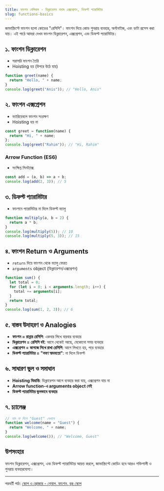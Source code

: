 ```yaml
---
title: ফাংশন বেসিকস - ডিক্লারেশন বনাম এক্সপ্রেশন, ডিফল্ট প্যারামিটার
slug: functions-basics
---
```


জাভাস্ক্রিপ্টে ফাংশন হলো কোডের "রেসিপি"। ফাংশন দিয়ে কোড পুনরায় ব্যবহার, অর্গানাইজ, এবং ডাটা প্রসেস করা যায়। এই পাঠে আমরা দেখব ফাংশন ডিক্লারেশন, এক্সপ্রেশন, এবং ডিফল্ট প্যারামিটার।

## ১. ফাংশন ডিক্লারেশন

- সরাসরি ফাংশন তৈরি
- Hoisting হয় (উপরে উঠে যায়)

```js
function greet(name) {
  return "Hello, " + name;
}
console.log(greet("Anis")); // "Hello, Anis"
```

## ২. ফাংশন এক্সপ্রেশন

- ভ্যারিয়েবলে ফাংশন সংরক্ষণ
- Hoisting হয় না

```js
const greet = function(name) {
  return "Hi, " + name;
};
console.log(greet("Rahim")); // "Hi, Rahim"
```

### Arrow Function (ES6)

- সংক্ষিপ্ত সিনট্যাক্স

```js
const add = (a, b) => a + b;
console.log(add(2, 3)); // 5
```

## ৩. ডিফল্ট প্যারামিটার

- ফাংশনে প্যারামিটার না দিলে ডিফল্ট ভ্যালু

```js
function multiply(a, b = 2) {
  return a * b;
}
console.log(multiply(5)); // 10
console.log(multiply(5, 3)); // 15
```

## ৪. ফাংশন Return ও Arguments

- `return` দিয়ে ফাংশন থেকে ভ্যালু ফেরত
- `arguments` object (ডিক্লারেশন/এক্সপ্রেশন)

```js
function sum() {
  let total = 0;
  for (let i = 0; i < arguments.length; i++) {
    total += arguments[i];
  }
  return total;
}
console.log(sum(1, 2, 3)); // 6
```

## ৫. বাস্তব উদাহরণ ও Analogies

- **ফাংশন = রান্নার রেসিপি**: একবার লিখে বারবার ব্যবহার
- **ডিক্লারেশন = রেসিপি বই**: আগে থেকেই আছে, যেকোনো সময় ব্যবহার
- **এক্সপ্রেশন = কাগজে লিখে রাখা রেসিপি**: আগে লিখতে হয়, পরে ব্যবহার
- **ডিফল্ট প্যারামিটার = "লবণ স্বাদমতো"**: না দিলে ডিফল্ট

## ৬. সাধারণ ভুল ও সমাধান

- **Hoisting বিভ্রান্তি**: ডিক্লারেশন আগে ব্যবহার করা যায়, এক্সপ্রেশন যায় না
- **Arrow function-এ arguments object নেই**
- **ডিফল্ট প্যারামিটার ভুলভাবে ব্যবহার**

## ৭. চ্যালেঞ্জ

```js
// নাম না দিলে "Guest" দেখাবে
function welcome(name = "Guest") {
  return "Welcome, " + name;
}
console.log(welcome()); // "Welcome, Guest"
```

## উপসংহার

ফাংশন ডিক্লারেশন, এক্সপ্রেশন, এবং ডিফল্ট প্যারামিটার আয়ত্ত করলে, জাভাস্ক্রিপ্টে কোডিং হবে আরও শক্তিশালী ও পুনরায় ব্যবহারযোগ্য।

---

পরবর্তী পাঠ: [স্কোপ ও ক্লোজার - গ্লোবাল, ফাংশন, ব্লক স্কোপ](/js/scope-closures)
